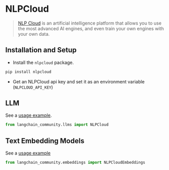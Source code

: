# NLPCloud

> [NLP Cloud](https://docs.nlpcloud.com/#introduction) is an artificial intelligence platform that allows you to use the most advanced AI engines, and even train your own engines with your own data.

## Installation and Setup

- Install the `nlpcloud` package.

```bash
pip install nlpcloud
```

- Get an NLPCloud api key and set it as an environment variable (`NLPCLOUD_API_KEY`)

## LLM

See a [usage example](/docs/integrations/llms/nlpcloud).

```python
from langchain_community.llms import NLPCloud
```

## Text Embedding Models

See a [usage example](/docs/integrations/text_embedding/nlp_cloud)

```python
from langchain_community.embeddings import NLPCloudEmbeddings
```
